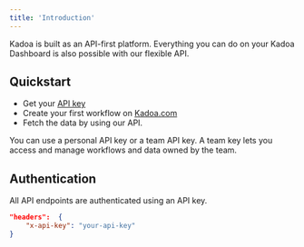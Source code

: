 ```yaml
---
title: 'Introduction'
---
```


Kadoa is built as an API-first platform. Everything you can do on your Kadoa Dashboard is also possible with our flexible API.

## Quickstart

- Get your [API key](https://www.kadoa.com/account)
- Create your first workflow on [Kadoa.com](https://www.kadoa.com/add)
- Fetch the data by using our API.

<Note>
You can use a personal API key or a team API key. A team key lets you access and manage workflows and data owned by the team.
</Note>

## Authentication

All API endpoints are authenticated using an API key.

```json
"headers":  {
    "x-api-key": "your-api-key"
}
```
